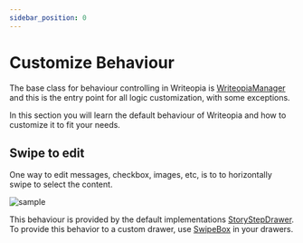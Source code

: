 ```yaml
---
sidebar_position: 0
---
```


# Customize Behaviour

The base class for behaviour controlling in Writeopia is [WriteopiaManager](https://kdocs.writeopia.io/writeopia/io.writeopia.sdk.manager/-writeopia-manager/index.html) and this is the entry point for all logic customization, with some exceptions. 

In this section you will learn the default behaviour of Writeopia and how to customize it to fit your needs.

## Swipe to edit
One way to edit messages, checkbox, images, etc, is to to horizontally swipe to select the content. 

![sample](../../static/img/swipe_to_edit.gif)

This behaviour is provided by the default implementations [StoryStepDrawer](https://kdocs.writeopia.io/writeopia/io.writeopia.sdk.drawer/-story-step-drawer/index.html). To provide this behavior to a custom drawer, use [SwipeBox](https://kdocs.writeopia.io/writeopia/io.writeopia.sdk.uicomponents/-swipe-box.html) in your drawers.


